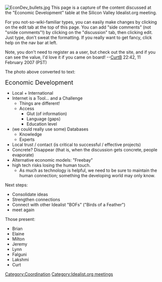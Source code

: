 [[Image:EconDev bullets.jpg]]
This page is a capture of the content discussed at the "Economic Development" table at the Silicon Valley Idealist.org meeting.

For you not-so-wiki-familiar types, you can easily make changes by clicking on the edit tab at the top of this page.  You can add "side comments" (not "snide comments"!) by clicking on the "discussion" tab, then clicking edit.  Just type, don't sweat the formatting.  If you really want to get fancy, click help on the nav bar at left.

Note, you don't need to register as a user, but check out the site, and if you can see the value, I'd love it if you came on board!  --[[User:Curtbeckmann|CurtB]] 22:42, 11 February 2007 (PST)

The photo above converted to text:

<big><big>Economic Development</big></big>
*Local + International
*Internet is a Tool... and a Challenge
**Things are different!
**Access
***Glut (of information)
***Language (gaps)
***Education level
*(we could really use some) Databases
** Knowledge
** Experts
*Local trust / contact (is critical to successful / effective projects)
*Concrete? Disappear  (that is, when the discussion gets concrete, people evaporate)
*Alternative economic models: "Freebay"
*high tech risks losing the human touch.  
**As much as technology is helpful, we need to be sure to maintain the human connection; something the developing world may only know.
;Next steps:
*Consolidate ideas
*Strengthen connections
*Connect with other Idealist "BOFs" ("Birds of a Feather")
*meet again
;Those present:
*Brian
*Elaine
*Milton
*Jeremy
*Lynn
*Falguni
*Lakshmi
*Curt
 
[[Category:Coordination]]
[[Category:Idealist.org meetings]]